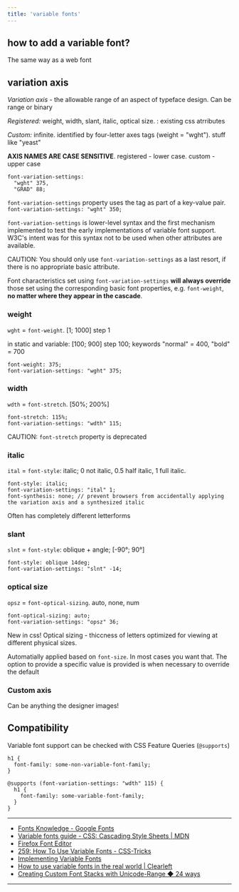 ```yaml
---
title: 'variable fonts'
---
```


## how to add a variable font?

The same way as a web font

## variation axis

*Variation axis* - the allowable range of an aspect of typeface design. Can be range or binary

*Registered:*  weight, width, slant, italic, optical size. : existing css atrributes

*Custom:* infinite. identified by four-letter axes tags (weight = "wght"). stuff like "yeast"

**AXIS NAMES ARE CASE SENSITIVE**. registered - lower case. custom - upper case
```
font-variation-settings:
  "wght" 375,
  "GRAD" 88;
```

`font-variation-settings` property uses the tag as part of a key-value pair.
`font-variation-settings: "wght" 350;`

`font-variation-settings` is lower-level syntax and the first mechanism implemented to test the early implementations of variable font support. 
W3C's intent was for this syntax not to be used when other attributes are available.

<span class="caution">CAUTION:</span> You should only use `font-variation-settings` as a last resort, 
if there is no appropriate basic attribute.

Font characteristics set using `font-variation-settings` 
**will always override** those set using the corresponding basic font properties, 
e.g. `font-weight`, **no matter where they appear in the cascade**.

### weight

`wght` = `font-weight`. [1; 1000] step 1

in static and variable: [100; 900] step 100; keywords "normal" = 400, "bold" = 700

```
font-weight: 375;
font-variation-settings: "wght" 375;
```

### width

`wdth` = `font-stretch`. [50%; 200%]

```
font-stretch: 115%;
font-variation-settings: "wdth" 115;
```

<span class="caution">CAUTION:</span> `font-stretch` property is deprecated

### italic

`ital` = `font-style`: italic; 0 not italic, 0.5 half italic, 1 full italic. 

```
font-style: italic;
font-variation-settings: "ital" 1;
font-synthesis: none; // prevent browsers from accidentally applying the variation axis and a synthesized italic
```

Often has completely different letterforms

### slant

`slnt` = `font-style`: oblique + angle; [-90°; 90°]

```
font-style: oblique 14deg;
font-variation-settings: "slnt" -14;
```

### optical size

`opsz` = `font-optical-sizing`. auto, none, num

```
font-optical-sizing: auto;
font-variation-settings: "opsz" 36;
```

New in css! Optical sizing - 
thiccness of letters optimized for viewing at different physical sizes.

Automatially applied based on `font-size`. In most cases you want that.
The option to provide a specific value is provided is when necessary to override the default 

### Custom axis

Can be anything the designer images!

## Compatibility

Variable font support can be checked with CSS Feature Queries (`@supports`)

```
h1 {
  font-family: some-non-variable-font-family;
}

@supports (font-variation-settings: "wdth" 115) {
  h1 {
    font-family: some-variable-font-family;
  }
}
```

---

- [Fonts Knowledge - Google Fonts](https://fonts.google.com/knowledge)
- [Variable fonts guide - CSS: Cascading Style Sheets | MDN](https://developer.mozilla.org/en-US/docs/Web/CSS/CSS_fonts/Variable_fonts_guide#working_with_older_browsers)
- [Firefox Font Editor](https://firefox-source-docs.mozilla.org/devtools-user/page_inspector/how_to/edit_fonts/index.html)
- [259: How To Use Variable Fonts - CSS-Tricks](https://css-tricks.com/newsletter/259-how-to-use-variable-fonts/)
- [Implementing Variable Fonts](https://variablefonts.io/implementing-variable-fonts)
- [How to use variable fonts in the real world | Clearleft](https://clearleft.com/thinking/how-to-use-variable-fonts-in-the-real-world)
- [Creating Custom Font Stacks with Unicode-Range ◆ 24 ways](https://24ways.org/2011/creating-custom-font-stacks-with-unicode-range/)

---